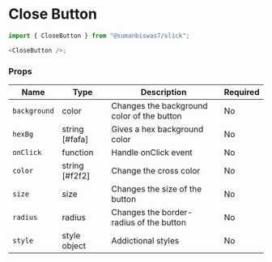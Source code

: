 <!-- Custom-MDX-Documentation.mdx -->

# Close Button

```js
import { CloseButton } from "@sumanbiswas7/slick";

<CloseButton />;
```

### Props

| Name         | Type           | Description                                | Required |
| ------------ | -------------- | ------------------------------------------ | -------- |
| `background` | color          | Changes the background color of the button | No       |
| `hexBg`      | string [#fafa] | Gives a hex background color               | No       |
| `onClick`    | function       | Handle onClick event                       | No       |
| `color`      | string [#f2f2] | Change the cross color                     | No       |
| `size`       | size           | Changes the size of the button             | No       |
| `radius`     | radius         | Changes the border-radius of the button    | No       |
| `style`      | style object   | Addictional styles                         | No       |

